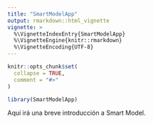 ```yaml
---
title: "SmartModelApp"
output: rmarkdown::html_vignette
vignette: >
  %\VignetteIndexEntry{SmartModelApp}
  %\VignetteEngine{knitr::rmarkdown}
  %\VignetteEncoding{UTF-8}
---
```


```r
knitr::opts_chunk$set(
  collapse = TRUE,
  comment = "#>"
)
```

```r
library(SmartModelApp)
```

Aquí irá una breve introducción a Smart Model. 
